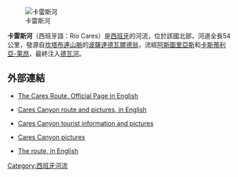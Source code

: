 [[Image:Rio_cares_deva.JPG|卡雷斯河]]

'''卡雷斯河'''（西班牙語：Río Cares）是[[西班牙|西班牙]]的河流，位於該國北部，河道全長54公里，發源自[[坎塔布連山脈|坎塔布連山脈]]的[[波薩達德瓦爾德翁|波薩達德瓦爾德翁]]，流經[[阿斯圖里亞斯|阿斯圖里亞斯]]和[[卡斯蒂利亞-萊昂|卡斯蒂利亞-萊昂]]，最終注入[[德瓦河|德瓦河]]。

==外部連結==
*{{en}} [https://web.archive.org/web/20130501101536/http://www.rutadelcares.org/en/index.php The Cares Route, Official Page in English]
*{{en}} [https://web.archive.org/web/20070914011400/http://www.rutasporcantabria.com/cares_route.php Cares Canyon route and pictures, in English]
*{{es}} [http://www.el-caminoreal.com/rutacares1.htm Cares Canyon tourist information and pictures]{{Wayback|url=http://www.el-caminoreal.com/rutacares1.htm |date=20070310201251 }}
*{{es}} [http://www.manbos.com/vergal.asp?galeria=23 Cares Canyon pictures] {{Wayback|url=http://www.manbos.com/vergal.asp?galeria=23 |date=20160303185151 }}
*{{en}} [https://web.archive.org/web/20130412061142/http://www.larutadelcares.es/en/route The route, in English]

{{Spain-geo-stub}}
[[Category:西班牙河流|Category:西班牙河流]]